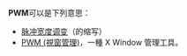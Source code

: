 '''PWM'''可以是下列意思： 
* [[脉冲宽度调变|脉冲宽度调变]]（{{lang|en|'''P'''ulse '''W'''idth '''M'''odulation}}的缩写）
* [[PWM_(視窗管理)|PWM (視窗管理)]]，一種 X Window 管理工具。

{{disambig|cat=三字拉丁字母縮寫消歧義}}